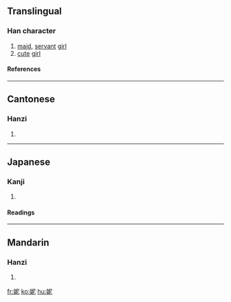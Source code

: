 ==Translingual==
===Han character===
{{Han char|rn=38|rad=女|as=05|sn=8|four=4741<sub>1</sub>|canj=女尸心 (VSP)}}
# [[maid]], [[servant]] [[girl]]
# [[cute]] [[girl]]
====References====
{{Han ref|kx=0257.140|dkj=06123|dj=0522.100|hdz=21041.020|uh=59AE|ud=22958|bh=A967|bd=43367}}
----
==Cantonese==
===Hanzi===
{{yue-hanzi|jyut=|y=nei4}}
# {{defn|Cantonese}}
----
==Japanese==
===Kanji===
{{ja-kanji|grade=|rs=女05}}
# {{defn|Japanese}} 
====Readings====
{{ja-readings|on=[[じ]] (ji), [[に]] (ni)|kun=[[はしため]] (hashitame), [[やはらかくまつはる]] (yaharakakumatsuharu)}}
----
==Mandarin==
===Hanzi===
{{cmn-hanzi|pin=[[nī]] ([[ni1]])|wg=ni<sup>1</sup>}}
# {{defn|Mandarin}}

[[fr:妮]]
[[ko:妮]]
[[hu:妮]]